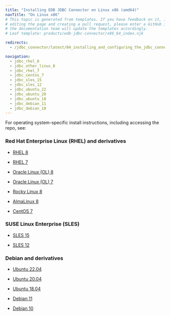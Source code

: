 ```yaml
---
title: "Installing EDB JDBC Connector on Linux x86 (amd64)"
navTitle: "On Linux x86"
# This topic is generated from templates. If you have feedback on it, instead of
# editing the page and creating a pull request, please enter a GitHub issue and
# the documentation team will update the templates accordingly.
# Leaf template: products/edb-jdbc-connector/x86_64_index.njk

redirects:
  - /jdbc_connector/latest/04_installing_and_configuring_the_jdbc_connector/01_installing_the_connector_with_an_rpm_package/x86_amd64/

navigation:
  - jdbc_rhel_8
  - jdbc_other_linux_8
  - jdbc_rhel_7
  - jdbc_centos_7
  - jdbc_sles_15
  - jdbc_sles_12
  - jdbc_ubuntu_22
  - jdbc_ubuntu_20
  - jdbc_ubuntu_18
  - jdbc_debian_11
  - jdbc_debian_10
---
```


For operating system-specific install instructions, including accessing the repo, see:

### Red Hat Enterprise Linux (RHEL) and derivatives

- [RHEL 8](jdbc_rhel_8)

- [RHEL 7](jdbc_rhel_7)

- [Oracle Linux (OL) 8](jdbc_rhel_8)

- [Oracle Linux (OL) 7](jdbc_rhel_7)

- [Rocky Linux 8](jdbc_other_linux_8)

- [AlmaLinux 8](jdbc_other_linux_8)

- [CentOS 7](jdbc_centos_7)

### SUSE Linux Enterprise (SLES)

- [SLES 15](jdbc_sles_15)

- [SLES 12](jdbc_sles_12)

### Debian and derivatives

- [Ubuntu 22.04](jdbc_ubuntu_22)

- [Ubuntu 20.04](jdbc_ubuntu_20)

- [Ubuntu 18.04](jdbc_ubuntu_18)

- [Debian 11](jdbc_debian_11)

- [Debian 10](jdbc_debian_10)
